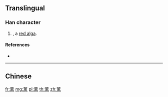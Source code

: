 {{character info/new}}
{{also|蘺}}
==Translingual==

===Han character===
{{Han char|rn=140|rad=艸|as=10|sn=16|four=|canj=TYUB}}

# {{taxlink|Gracilaria verrucosa|species|noshow=1}}, a [[red alga]].

====References====
* {{Han ref|kx=1056.121|hdz=53268.041|uh=84E0|ud=34016}}

----

==Chinese==
{{zh-see|蘺}}

[[fr:蓠]]
[[mg:蓠]]
[[pl:蓠]]
[[th:蓠]]
[[zh:蓠]]